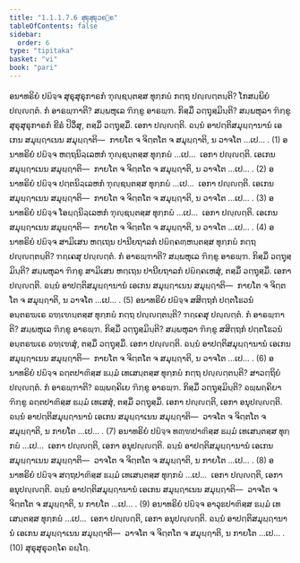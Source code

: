 ```yaml
---
title: "1.1.1.7.6 ສຸຣຸສຸຣຸວຄ຺ຄ"
tableOfContents: false
sidebar:
  order: 6
type: "tipitaka"
basket: "vi"
book: "pari"
---
```



<DynamicBreadcrumb />

<Division number="155" book="pari">

<Paragraph number="294" book="pari">
ອນາທຣິຍໍ ປຏິຈ຺ຈ ສຸຣຸສຸຣຸກາຣກໍ ຠຸຎ຺ຊນ຺ຕສ຺ສ ທຸກ຺ກຏໍ ກຕ຺ຖ ປຎ຺ຎຕ຺ຕນ຺ຕິ? ໂກສມ຺ພິຍໍ ປຎ຺ຎຕ຺ຕໍ. ກໍ ອາຣພ຺ຠາຕິ? ສມ຺ພຫຸເລ ຠິກ຺ຂູ ອາຣພ຺ຠ. ກິສ຺ມິໍ ວຕ຺ຖຸສ຺ມິນ຺ຕິ? ສມ຺ພຫຸລາ ຠິກ຺ຂູ ສຸຣຸສຸຣຸກາຣກໍ ຂີຣໍ ປິວິໍສຸ, ຕສ຺ມິໍ ວຕ຺ຖຸສ຺ມິໍ. ເອກາ ປຎ຺ຎຕ຺ຕິ. ຉນ຺ນໍ ອາປຕ຺ຕິສມຸຏ຺ຐານານໍ ເອເກນ ສມຸຏ຺ຐາເນນ ສມຸຏ຺ຐາຕິ—  ກາຍໂຕ ຈ ຈິຕ຺ຕໂຕ ຈ ສມຸຏ຺ຐາຕິ, ນ ວາຈໂຕ …ເປ… . (1)
</Paragraph>

<Paragraph number="295" book="pari">
ອນາທຣິຍໍ ປຏິຈ຺ຈ ຫຕ຺ຖນິລ຺ເລຫກໍ ຠຸຎ຺ຊນ຺ຕສ຺ສ ທຸກ຺ກຏໍ …ເປ…  ເອກາ ປຎ຺ຎຕ຺ຕິ. ເອເກນ ສມຸຏ຺ຐາເນນ ສມຸຏ຺ຐາຕິ—  ກາຍໂຕ ຈ ຈິຕ຺ຕໂຕ ຈ ສມຸຏ຺ຐາຕິ, ນ ວາຈໂຕ …ເປ… . (2)
</Paragraph>

<Paragraph number="296" book="pari">
ອນາທຣິຍໍ ປຏິຈ຺ຈ ປຕ຺ຕນິລ຺ເລຫກໍ ຠຸຎ຺ຊນ຺ຕສ຺ສ ທຸກ຺ກຏໍ …ເປ…  ເອກາ ປຎ຺ຎຕ຺ຕິ. ເອເກນ ສມຸຏ຺ຐາເນນ ສມຸຏ຺ຐາຕິ—  ກາຍໂຕ ຈ ຈິຕ຺ຕໂຕ ຈ ສມຸຏ຺ຐາຕິ, ນ ວາຈໂຕ …ເປ… . (3)
</Paragraph>

<Paragraph number="297" book="pari">
ອນາທຣິຍໍ ປຏິຈ຺ຈ ໂອຏ຺ຐນິລ຺ເລຫກໍ ຠຸຎ຺ຊນ຺ຕສ຺ສ ທຸກ຺ກຏໍ …ເປ…  ເອກາ ປຎ຺ຎຕ຺ຕິ. ເອເກນ ສມຸຏ຺ຐາເນນ ສມຸຏ຺ຐາຕິ—  ກາຍໂຕ ຈ ຈິຕ຺ຕໂຕ ຈ ສມຸຏ຺ຐາຕິ, ນ ວາຈໂຕ …ເປ… . (4)
</Paragraph>

<Paragraph number="298" book="pari">
ອນາທຣິຍໍ ປຏິຈ຺ຈ ສາມິເສນ ຫຕ຺ເຖນ ປານີຍຖາລກໍ ປຏິຄ຺ຄຓ຺ຫນ຺ຕສ຺ສ ທຸກ຺ກຏໍ ກຕ຺ຖ ປຎ຺ຎຕ຺ຕນ຺ຕິ? ຠຄ຺ເຄສຸ ປຎ຺ຎຕ຺ຕໍ. ກໍ ອາຣພ຺ຠາຕິ? ສມ຺ພຫຸເລ ຠິກ຺ຂູ ອາຣພ຺ຠ. ກິສ຺ມິໍ ວຕ຺ຖຸສ຺ມິນ຺ຕິ? ສມ຺ພຫຸລາ ຠິກ຺ຂູ ສາມິເສນ ຫຕ຺ເຖນ ປານີຍຖາລກໍ ປຏິຄ຺ຄເຫສຸໍ, ຕສ຺ມິໍ ວຕ຺ຖຸສ຺ມິໍ. ເອກາ ປຎ຺ຎຕ຺ຕິ. ຉນ຺ນໍ ອາປຕ຺ຕິສມຸຏ຺ຐານານໍ ເອເກນ ສມຸຏ຺ຐາເນນ ສມຸຏ຺ຐາຕິ—  ກາຍໂຕ ຈ ຈິຕ຺ຕໂຕ ຈ ສມຸຏ຺ຐາຕິ, ນ ວາຈໂຕ …ເປ… . (5)
</Paragraph>

<Paragraph number="299" book="pari">
ອນາທຣິຍໍ ປຏິຈ຺ຈ ສສິຕ຺ຖກໍ ປຕ຺ຕໂຘວນໍ ອນ຺ຕຣຆເຣ ຉຑ຺ເຑນ຺ຕສ຺ສ ທຸກ຺ກຏໍ ກຕ຺ຖ ປຎ຺ຎຕ຺ຕນ຺ຕິ? ຠຄ຺ເຄສຸ ປຎ຺ຎຕ຺ຕໍ. ກໍ ອາຣພ຺ຠາຕິ? ສມ຺ພຫຸເລ ຠິກ຺ຂູ ອາຣພ຺ຠ. ກິສ຺ມິໍ ວຕ຺ຖຸສ຺ມິນ຺ຕິ? ສມ຺ພຫຸລາ ຠິກ຺ຂູ ສສິຕ຺ຖກໍ ປຕ຺ຕໂຘວນໍ ອນ຺ຕຣຆເຣ ຉຑ຺ເຑສຸໍ, ຕສ຺ມິໍ ວຕ຺ຖຸສ຺ມິໍ. ເອກາ ປຎ຺ຎຕ຺ຕິ. ຉນ຺ນໍ ອາປຕ຺ຕິສມຸຏ຺ຐານານໍ ເອເກນ ສມຸຏ຺ຐາເນນ ສມຸຏ຺ຐາຕິ—  ກາຍໂຕ ຈ ຈິຕ຺ຕໂຕ ຈ ສມຸຏ຺ຐາຕິ, ນ ວາຈໂຕ …ເປ… . (6)
</Paragraph>

<Paragraph number="300" book="pari">
ອນາທຣິຍໍ ປຏິຈ຺ຈ ຉຕ຺ຕປາຓິສ຺ສ ຘມ຺ມໍ ເທເສນ຺ຕສ຺ສ ທຸກ຺ກຏໍ ກຕ຺ຖ ປຎ຺ຎຕ຺ຕນ຺ຕິ? ສາວຕ຺ຖິຍໍ ປຎ຺ຎຕ຺ຕໍ. ກໍ ອາຣພ຺ຠາຕິ? ຉພ຺ພຄ຺ຄິເຍ ຠິກ຺ຂູ ອາຣພ຺ຠ. ກິສ຺ມິໍ ວຕ຺ຖຸສ຺ມິນ຺ຕິ? ຉພ຺ພຄ຺ຄິຍາ ຠິກ຺ຂູ ຉຕ຺ຕປາຓິສ຺ສ ຘມ຺ມໍ ເທເສສຸໍ, ຕສ຺ມິໍ ວຕ຺ຖຸສ຺ມິໍ. ເອກາ ປຎ຺ຎຕ຺ຕິ, ເອກາ ອນຸປຎ຺ຎຕ຺ຕິ. ຉນ຺ນໍ ອາປຕ຺ຕິສມຸຏ຺ຐານານໍ ເອເກນ ສມຸຏ຺ຐາເນນ ສມຸຏ຺ຐາຕິ—  ວາຈໂຕ ຈ ຈິຕ຺ຕໂຕ ຈ ສມຸຏ຺ຐາຕິ, ນ ກາຍໂຕ …ເປ… . (7)
</Paragraph>

<Paragraph number="301" book="pari">
ອນາທຣິຍໍ ປຏິຈ຺ຈ ທຓ຺ຑປາຓິສ຺ສ ຘມ຺ມໍ ເທເສນ຺ຕສ຺ສ ທຸກ຺ກຏໍ …ເປ…  ເອກາ ປຎ຺ຎຕ຺ຕິ, ເອກາ ອນຸປຎ຺ຎຕ຺ຕິ. ຉນ຺ນໍ ອາປຕ຺ຕິສມຸຏ຺ຐານານໍ ເອເກນ ສມຸຏ຺ຐາເນນ ສມຸຏ຺ຐາຕິ—  ວາຈໂຕ ຈ ຈິຕ຺ຕໂຕ ຈ ສມຸຏ຺ຐາຕິ, ນ ກາຍໂຕ …ເປ… . (8)
</Paragraph>

<Paragraph number="302" book="pari">
ອນາທຣິຍໍ ປຏິຈ຺ຈ ສຕ຺ຖປາຓິສ຺ສ ຘມ຺ມໍ ເທເສນ຺ຕສ຺ສ ທຸກ຺ກຏໍ …ເປ…  ເອກາ ປຎ຺ຎຕ຺ຕິ, ເອກາ ອນຸປຎ຺ຎຕ຺ຕິ. ຉນ຺ນໍ ອາປຕ຺ຕິສມຸຏ຺ຐານານໍ ເອເກນ ສມຸຏ຺ຐາເນນ ສມຸຏ຺ຐາຕິ—  ວາຈໂຕ ຈ ຈິຕ຺ຕໂຕ ຈ ສມຸຏ຺ຐາຕິ, ນ ກາຍໂຕ …ເປ… . (9)
</Paragraph>

<Paragraph number="303" book="pari">
ອນາທຣິຍໍ ປຏິຈ຺ຈ ອາວຸຘປາຓິສ຺ສ ຘມ຺ມໍ ເທເສນ຺ຕສ຺ສ ທຸກ຺ກຏໍ …ເປ…  ເອກາ ປຎ຺ຎຕ຺ຕິ, ເອກາ ອນຸປຎ຺ຎຕ຺ຕິ. ຉນ຺ນໍ ອາປຕ຺ຕິສມຸຏ຺ຐານານໍ ເອເກນ ສມຸຏ຺ຐາເນນ ສມຸຏ຺ຐາຕິ—  ວາຈໂຕ ຈ ຈິຕ຺ຕໂຕ ຈ ສມຸຏ຺ຐາຕິ, ນ ກາຍໂຕ …ເປ… . (10)

</Paragraph>
</Division>

<Paragraph number="304" type="center" book="pari">
ສຸຣຸສຸຣຸວຄ຺ໂຄ ຉຏ຺ໂຐ.
</Paragraph>
